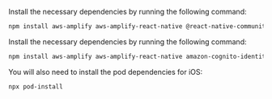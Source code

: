 <BlockSwitcher>
<Block name="Expo">

Install the necessary dependencies by running the following command:

```sh
npm install aws-amplify aws-amplify-react-native @react-native-community/netinfo @react-native-async-storage/async-storage npm install aws-amplify aws-amplify-react-native amazon-cognito-identity-js @react-native-community/netinfo @react-native-async-storage/async-storage @react-native-picker/picker
```

</Block>
<Block name="React Native CLI">

Install the necessary dependencies by running the following command:

```sh
npm install aws-amplify aws-amplify-react-native amazon-cognito-identity-js @react-native-community/netinfo @react-native-async-storage/async-storage @react-native-picker/picker
```

You will also need to install the pod dependencies for iOS:

```sh
npx pod-install
```
</Block>
</BlockSwitcher>
